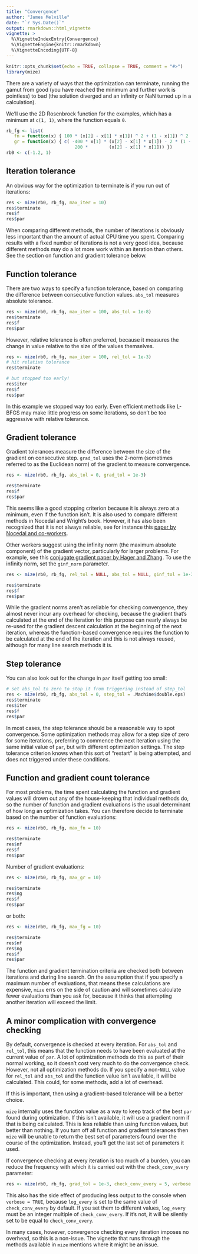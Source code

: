 ```yaml
---
title: "Convergence"
author: "James Melville"
date: "`r Sys.Date()`"
output: rmarkdown::html_vignette
vignette: >
  %\VignetteIndexEntry{Convergence}
  %\VignetteEngine{knitr::rmarkdown}
  %\VignetteEncoding{UTF-8}
---
```


```r
knitr::opts_chunk$set(echo = TRUE, collapse = TRUE, comment = "#>")
library(mize)
```

There are a variety of ways that the optimization can terminate, running the 
gamut from good (you have reached the minimum and further work is pointless) to
bad (the solution diverged and an infinity or NaN turned up in a calculation).

We'll use the 2D Rosenbrock function for the examples, which has a minimum at
`c(1, 1)`, where the function equals `0`.

```r
rb_fg <- list(
   fn = function(x) { 100 * (x[2] - x[1] * x[1]) ^ 2 + (1 - x[1]) ^ 2  },
   gr = function(x) { c( -400 * x[1] * (x[2] - x[1] * x[1]) - 2 * (1 - x[1]),
                          200 *        (x[2] - x[1] * x[1])) })
rb0 <- c(-1.2, 1)
```

## Iteration tolerance

An obvious way for the optimization to terminate is if you run out of 
iterations:

```r
res <- mize(rb0, rb_fg, max_iter = 10)
res$terminate
res$f
res$par
```

When comparing different methods, the number of iterations is obviously less
important than the amount of actual CPU time you spent. Comparing results
with a fixed number of iterations is not a very good idea, because different
methods may do a lot more work within an iteration than others. See the 
section on function and gradient tolerance below.

## Function tolerance

There are two ways to specify a function tolerance, based on comparing the
difference between consecutive function values. `abs_tol` measures absolute
tolerance.

```r
res <- mize(rb0, rb_fg, max_iter = 100, abs_tol = 1e-8)
res$terminate
res$f
res$par
```

However, relative tolerance is often preferred, because it measures the change 
in value relative to the size of the values themselves. 

```r
res <- mize(rb0, rb_fg, max_iter = 100, rel_tol = 1e-3)
# hit relative tolerance
res$terminate

# but stopped too early!
res$iter
res$f
res$par
```
In this example we stopped way too early. Even efficient methods like L-BFGS 
may make little progress on some iterations, so don't be too aggressive with 
relative tolerance.

## Gradient tolerance

Gradient tolerances measure the difference between the size of the gradient on
consecutive step. `grad_tol` uses the 2-norm (sometimes referred to as the
Euclidean norm) of the gradient to measure convergence.

```r
res <- mize(rb0, rb_fg, abs_tol = 0, grad_tol = 1e-3)

res$terminate
res$f
res$par
```

This seems like a good stopping criterion because it is always zero at a
minimum, even if the function isn't. It is also used to compare different
methods in Nocedal and Wright's book. However, it has also been recognized that
it is not always reliable, see for instance this 
[paper by Nocedal and co-workers](http://dx.doi.org/10.1023/A:1014897230089).

Other workers suggest using the infinity norm (the maximum absolute component)
of the gradient vector, particularly for larger problems. For example, see this
[conjugate gradient paper by Hager and Zhang](http://dx.doi.org/10.1137/030601880).
To use the infinity norm, set the `ginf_norm` parameter.

```r
res <- mize(rb0, rb_fg, rel_tol = NULL, abs_tol = NULL, ginf_tol = 1e-3)

res$terminate
res$f
res$par
```

While the gradient norms aren't as reliable for checking convergence, they 
almost never incur any overhead for checking, because the gradient that's 
calculated at the end of the iteration for this purpose can nearly always be
re-used for the gradient descent calculation at the beginning of the next
iteration, whereas the function-based convergence requires the function to be
calculated at the end of the iteration and this is not always reused, although
for many line search methods it is.

## Step tolerance

You can also look out for the change in `par` itself getting too small:

```r
# set abs_tol to zero to stop it from triggering instead of step_tol
res <- mize(rb0, rb_fg, abs_tol = 0, step_tol = .Machine$double.eps)
res$terminate
res$iter
res$f
res$par
```

In most cases, the step tolerance should be a reasonable way to spot 
convergence. Some optimization methods may allow for a step size of zero for 
some iterations, preferring to commence the next iteration using the same 
initial value of `par`, but with different optimization settings. The step 
tolerance criterion knows when this sort of "restart" is being attempted, and 
does not triggered under these conditions.

## Function and gradient count tolerance

For most problems, the time spent calculating the function and gradient values 
will drown out any of the house-keeping that individual methods do, so the 
number of function and gradient evaluations is the usual determinant of how long
an optimization takes. You can therefore decide to terminate based on the number
of function evaluations:

```r
res <- mize(rb0, rb_fg, max_fn = 10)

res$terminate
res$nf
res$f
res$par
```

Number of gradient evaluations:

```r
res <- mize(rb0, rb_fg, max_gr = 10)

res$terminate
res$ng
res$f
res$par
```

or both:

```r
res <- mize(rb0, rb_fg, max_fg = 10)

res$terminate
res$nf
res$ng
res$f
res$par
```

The function and gradient termination criteria are checked both between 
iterations and during line search. On the assumption that if you specify 
a maximum number of evaluations, that means these calculations are expensive,
`mize` errs on the side of caution and will sometimes calculate fewer 
evaluations than you ask for, because it thinks that attempting another 
iteration will exceed the limit.

## A minor complication with convergence checking

By default, convergence is checked at every iteration. For `abs_tol` and 
`rel_tol`, this means that the function needs to have been evaluated at the
current value of `par`. A lot of optimization methods do this as part of their
normal working, so it doesn't cost very much to do the convergence check.
However, not all optimization methods do. If you specify a non-`NULL` value for
`rel_tol` and `abs_tol` and the function value isn't available, it will be
calculated. This could, for some methods, add a lot of overhead.

If this is important, then using a gradient-based tolerance will be a better 
choice.

`mize` internally uses the function value as a way to keep track of the best 
`par` found during optimization. If this isn't available, it will use a gradient
norm if that is being calculated. This is less reliable than using function
values, but better than nothing. If you turn off all function and gradient
tolerances then `mize` will be unable to return the best set of parameters found
over the course of the optimization. Instead, you'll get the last set of
parameters it used.

If convergence checking at every iteration is too much of a burden, you can 
reduce the frequency with which it is carried out with the `check_conv_every` 
parameter:

```r
res <- mize(rb0, rb_fg, grad_tol = 1e-3, check_conv_every = 5, verbose = TRUE)
```

This also has the side effect of producing less output to the console when 
`verbose = TRUE`, because `log_every` is set to the same value of 
`check_conv_every` by default. If you set them to different values, `log_every` 
must be an integer multiple of `check_conv_every`. If it's not, it will be 
silently set to be equal to `check_conv_every`.

In many cases, however, convergence checking every iteration imposes no 
overhead, so this is a non-issue. The vignette that runs through the methods
available in `mize` mentions where it might be an issue.
